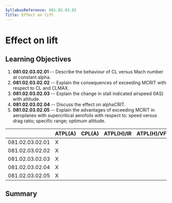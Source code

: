 ```yaml
---
SyllabusReference: 081.02.03.02
Title: Effect on lift
---
```


# Effect on lift

## Learning Objectives

1.  **081.02.03.02.01** -- Describe the behaviour of CL versus Mach number at
    constant alpha.
2.  **081.02.03.02.02** -- Explain the consequences of exceeding MCRIT with
    respect to CL and CLMAX.
3.  **081.02.03.02.03** -- Explain the change in stall indicated airspeed (IAS)
    with altitude.
4.  **081.02.03.02.04** -- Discuss the effect on alphaCRIT.
5.  **081.02.03.02.05** -- Explain the advantages of exceeding MCRIT in
    aeroplanes with supercritical aerofoils with respect to: speed versus drag
    ratio; specific range; optimum altitude.

|                 | ATPL(A) | CPL(A) | ATPL(H)/IR | ATPL(H)/VFR | CPL(H) | IR  | CBIR(A) |
| --------------- | ------- | ------ | ---------- | ----------- | ------ | --- | ------- |
| 081.02.03.02.01 | X       |        |            |             |        |     |         |
| 081.02.03.02.02 | X       |        |            |             |        |     |         |
| 081.02.03.02.03 | X       |        |            |             |        |     |         |
| 081.02.03.02.04 | X       |        |            |             |        |     |         |
| 081.02.03.02.05 | X       |        |            |             |        |     |         |

## Summary
